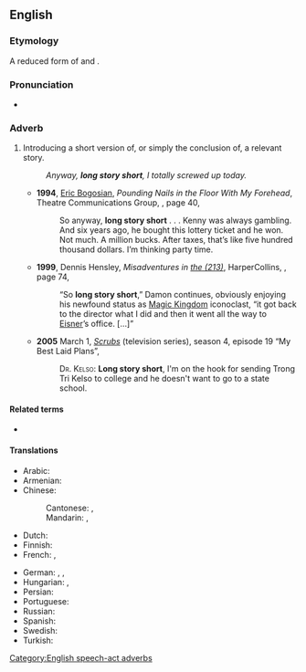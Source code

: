 ==English==

===Etymology===
A reduced form of {{m|en|to cut a long story short}} and {{m|en|to make a long story short}}.

===Pronunciation===
* {{audio|en|En-au-long story short.ogg|Audio (AU)}}

===Adverb===
{{head|en|adverb}}

# {{lb|en|idiomatic}} Introducing a short version of, or simply the conclusion of, a relevant story.
#: ''Anyway, '''long story short''', I totally screwed up today.''
#* '''1994''', [[w:Eric Bogosian|Eric Bogosian]], ''Pounding Nails in the Floor With My Forehead'', Theatre Communications Group, {{ISBN|1-55936-096-8}}, page 40,
#*: So anyway, '''long story short''' . . . <!-- ellipsis in original --> Kenny was always gambling. And six years ago, he bought this lottery ticket and he won. Not much. A million bucks. After taxes, that’s like five hundred thousand dollars. I’m thinking party time.
#* '''1999''', Dennis Hensley, ''Misadventures in [[w:Area code 213|the (213)]]'',<sup >[http://books.google.com/books?id=EmUaVkRgMLsC ]</sup > HarperCollins, {{ISBN|0-688-17128-1}}, page 74,
#*: “So '''long story short''',” Damon continues, obviously enjoying his newfound status as [[w:Magic Kingdom|Magic Kingdom]] iconoclast, “it got back to the director what I did and then it went all the way to [[w:Michael Eisner|Eisner]]’s office. […]”
#* '''2005''' March 1, ''[[w:Scrubs (TV series)|Scrubs]]'' (television series), season 4, episode 19 “My Best Laid Plans”,
#*: <span style="font-variant:small-caps">Dr. Kelso:</span> '''Long story short''', I'm on the hook for sending Trong Tri Kelso to college and he doesn't want to go to a state school.

====Related terms====
* {{l|en|it's a long story}}

====Translations====
{{trans-top|Introducing a short version of, or simply the conclusion of, an involved story}}
* Arabic: {{t|ar|القصة بإختصار}}
* Armenian: {{t|hy|կարճ ասած}}
* Chinese:
*: Cantonese: {{t|yue|長話短說|sc=Hani}}, {{t|yue|长话短说|tr=coeng4 waa6 dyun2 syut3|sc=Hani}}
*: Mandarin: {{t+|cmn|長話短說|sc=Hani}}, {{t+|cmn|长话短说|tr=chánghuàduǎnshuō|sc=Hani}}
* Dutch: {{t|nl|lang verhaal kort}}
* Finnish: {{t|fi|lyhyesti sanottuna}}
* French: {{t|fr|pour faire court}}, {{t+|fr|en résumé}}
{{trans-mid}}
* German: {{t|de|kurz gesagt}}, {{t|de|kurz und gut}}, {{t+|de|lange Rede, kurzer Sinn}}
* Hungarian: {{t+|hu|egy szó mint száz}}, {{t|hu|elég az hozzá, hogy}}
* Persian: {{t|fa|خلاصه ، القصه ، آخر سر اینکه|sc=fa-Arab}}
* Portuguese: {{t|pt|trocando em miúdos}}
* Russian: {{t|ru|коро́че говоря́}}
* Spanish: {{t|es|en resumen}}
* Swedish: {{t+|sv|kort och gott}}
* Turkish: {{t+|tr|uzun lafın kısası}}
{{trans-bottom}}

[[Category:English speech-act adverbs]]